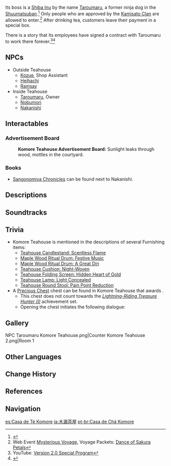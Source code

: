 {{RegionTabs}}
{{Location Infobox
|image        = <gallery>
Komore Teahouse Outside.png|Exterior
Komore Teahouse 3.png|Interior
Location Komore Teahouse.png|Map
</gallery>
|icon         = UI Komore Teahouse.png
|type         = Point of Interest
|type2        = Instance
|region       = Inazuma
|area         = Narukami Island
|subarea      = Inazuma City
|poi          = Tenryou
}}
{{Location Intro|'''Komore Teahouse''' {{Lang|ja=木漏茶屋|ja_rm=Komore Djaya}}|description=<p>{{If Self|Komore Teahouse|It|Komore Teahouse}} is a teahouse owned by the [[Yashiro Commission]] that has a strict members-only policy. The [[Kamisato Clan]] often uses it as a local base of operations and private meeting spot.</p>}}

Its boss is a [[Shiba|Shiba Inu]] by the name [[Taroumaru]], a former ninja dog in the [[Shuumatsuban]].<ref>{{Ref/NPC|Nakanishi}}</ref> Only people who are approved by the [[Kamisato Clan]] are allowed to enter.<ref>Web Event [[Mysterious Voyage]], Voyage Packets: [[Mysterious Voyage/Story#Dance of Sakura Petals|Dance of Sakura Petals]]</ref> After drinking tea, customers leave their payment in a special box.

There is a story that its employees have signed a contract with Taroumaru to work there forever.<ref>YouTube: [https://youtu.be/l8YXe7EkmoU Version 2.0 Special Program]</ref><ref>{{Ref/NPC|Kozue|c=after completing "Three Wishes"}}</ref>

==NPCs==
* Outside Teahouse
** [[Kozue]], Shop Assistant
** [[Heihachi]]
** [[Ramsay]]
* Inside Teahouse
** [[Taroumaru]], Owner
** [[Nobumori]]
** [[Nakanishi]]

==Interactables==
===Advertisement Board===
{{Dialogue Start}}
:'''Komore Teahouse Advertisement Board:''' Sunlight leaks through wood, mottles in the courtyard.
{{Dialogue End}}

===Books===
* [[Sangonomiya Chronicles]] can be found next to Nakanishi.

==Descriptions==
{{Description|A teahouse positioned in a prime location in the streets of Inazuma City. They seem to have strong links with the Yashiro Commission. The teahouse boss, Taroumaru, is very famous amongst dog-lovers, and they say that before the [[Sakoku Decree]] was handed down, people would flock here from overseas to look upon the... ah, glorious countenance of Taroumaru of Inazuma City.|[[Map]] description}}

==Soundtracks==
{{Soundtracks by Category Table|type=location}}

==Trivia==
* Komore Teahouse is mentioned in the descriptions of several Furnishing items:
** [[Teahouse Candlestand: Scentless Flame]]
** [[Maple Wood Ritual Drum: Festive Music]]
** [[Maple Wood Ritual Drum: A Great Din]]
** [[Teahouse Cushion: Night-Woven]]
** [[Teahouse Folding Screen: Hidden Heart of Gold]]
** [[Teahouse Lamp: Light Concealed]]
** [[Teahouse Round Stool: Pain Point Reduction]]
* A [[Precious Chest]] chest can be found in Komore Teahouse that awards {{Item List|Raw Meat*3;Onikabuto*3;Mora*180,000|mode=sent}}.
** This chest does not count towards the ''[[Lightning-Riding Treasure Hunter (I)]]'' achievement set.
** Opening the chest initiates the following dialogue:
**: {{Dialogue Start|'''Paimon:''' Huh? Raw Meat and Onikabuto... is this someone's private larder?|left-line=1}}

==Gallery==
<gallery>
NPC Taroumaru Komore Teahouse.png|Counter
Komore Teahouse 2.png|Room 1
</gallery>

==Other Languages==
{{Other Languages
|en      = Komore Teahouse
|zhs     = 木漏茶室
|zhs_rm  = Mùlòu Cháshì
|zht     = 木漏茶室
|zht_rm  = Mùlòu Cháshì
|zh_tl   = Tree-Leaking Teahouse{{Sino|zh|ja}}
|ja      = 木漏茶屋
|ja_rm   = Komore Djaya<ref>{{Ref/Quest|Confessions of an Outlander|note=Japanese Voice-Over}}</ref>
|ja_tl   = Tree-Leaking Teahouse
|ja_note = {{Lang|"Komore"|ja=木漏れ|ja_rm=Komore}} literally means "leaking through the trees." It is commonly found in the phrase {{ja|{{w|ja:木漏れ日|木漏れ日}}|rm=komorebi}}, which refers to the sunlight streaming through the trees. In the Version 2.0 Special Program, the Head of the Creative Concept and Writing Team, Xiao Luohao, says that "Komore" itself means the light passing through the gaps between leaves.
|ko      = 코모레 {{tt|찻|茶ᆺ}}집
|ko_tl   = Komore Teahouse
|es      = Casa de Té Komore
|es_tl   = Komore Tea House
|fr      = Salon de thé Komore
|fr_tl   = Komore Teahouse
|ru      = Чайный дом «Коморэ»
|ru_tl   = "Komore" Tea House
|th      = โรงน้ำชา Komore
|th_rm   = Rong-nam-cha Komore
|th_tl   = Komore Teahouse
|vi      = {{tt|Phòng|房}} {{tt|Trà|茶}} Komore
|vi_tl   = Komore Tea Room
|de      = Teestube Komore
|de_tl   = Teahouse Komore
|id      = Komore Teahouse
|pt      = Casa de Chá Komore
|pt_tl   = Komore Tea House
|tr      = Komore Çayevi
|tr_tl   = Komore Teahouse
|it      = Sala da tè Komore
|it_tl   = 
}}

==Change History==
{{Change History|2.0}}

==References==
{{Reflist|2}}

==Navigation==
{{PoI Navbox|Inazuma}}

[[es:Casa de Té Komore]]
[[ja:木漏茶屋]]
[[pt-br:Casa de Chá Komore]]